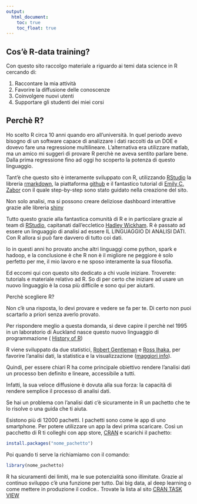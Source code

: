 ```yaml
---
output:
  html_document: 
    toc: true
    toc_float: true
---
```


## Cos'è R-data training?

<link rel="stylesheet" href="styles.css" type="text/css">


Con questo sito raccolgo materiale a riguardo ai temi data science in R cercando di:

1. Raccontare la mia attività 
2. Favorire la diffusione delle conoscenze
3. Coinvolgere nuovi utenti
4. Supportare gli studenti dei miei corsi

## Perchè R?

Ho scelto R circa 10 anni quando ero all'università. 
In quel periodo avevo bisogno di un software capace di analizzare i dati raccolti da un DOE e dovevo fare una regressione multilineare. L'alternativa era utilizzare matlab, ma un amico mi suggerì di provare R perchè ne aveva sentito parlare bene. Dalla prima regressione fino ad oggi ho scoperto la potenza di questo linguaggio.

Tant'è che questo sito è interamente sviluppato con R, utilizzando [RStudio](https://www.rstudio.com/) la libreria [rmarkdown](https://rmarkdown.rstudio.com/rmarkdown_websites.html), la piattaforma [github](https://github.com/) e il fantastico tutorial di [Emily C. Zabor](http://www.emilyzabor.com/tutorials/rmarkdown_websites_tutorial.html) con il quale step-by-step sono stato guidato nella creazione del sito.

Non solo analisi, ma si possono creare deliziose dashboard interattive grazie alle libreria [shiny](https://shiny.rstudio.com/) 

Tutto questo grazie alla fantastica comunità di R e in particolare grazie al team di [RStudio](https://www.rstudio.com/), capitanati dall'eccletico [Hadley Wickham](http://hadley.nz/). 
R è passato ad essere un linguaggio di analisi ad essere IL LINGUAGGIO DI ANALISI DATI. Con R allora si può fare davvero di tutto coi dati.

Io in questi anni ho provato anche altri linguaggi come python, spark e hadoop, e la conclusione è che R non è il migliore ne peggiore è solo perfetto per me, il mio lavoro e ne sposo interamente la sua filosofia.


Ed eccomi qui con questo sito dedicato a chi vuole iniziare. Troverete: tutorials e materiale relativo ad R. 
So di per certo che iniziare ad usare un nuovo linguaggio è la cosa più difficile e sono qui per aiutarti.

Perchè scegliere R? 

Non c'è una risposta, lo devi provare e vedere se fa per te. Di certo non puoi scartarlo a priori senza averlo provato.

Per rispondere meglio a questa domanda, si deve capire il perchè nel 1995 in un laboratorio di Auckland nasce questo nuovo linguaggio di programmazione ( [History of R](http://blog.revolutionanalytics.com/2017/10/updated-history-of-r.html))

R viene sviluppato da due statistici, [Robert Gentleman](https://en.wikipedia.org/wiki/Robert_Gentleman_(statistician)) e [Ross Ihaka](https://en.wikipedia.org/wiki/Ross_Ihaka), per favorire l'analisi dati, la statistica e la visualizzazione  ([maggiori info](https://www.orison.biz/blogs/ch3ckmat3/2015/06/r-vs-python-for-data-science/)).

Quindi, per essere chiari R ha come principale obiettivo rendere l'analisi dati un processo ben definito e lineare, accessibile a tutti.

Infatti, la sua veloce diffusione è dovuta alla sua forza: la capacità di rendere semplice il processo di analisi dati.

Se hai un problema con l'analisi dati c'è sicuramente in R un pachetto che te lo risolve o una guida che ti aiuta. 

Esistono più di 12000 pachetti. I pachetti sono come le app di uno smartphone. Per potere utilizzare un app la devi prima scaricare. Così un pacchetto di R ti colleghi con app store, [CRAN](https://cran.r-project.org/) e scarichi il pachetto: 

```r
install.packages("nome_pachetto")
```

Poi quando ti serve la richiamiamo con il comando:

```r
library(nome_pachetto)
```


R ha sicuramenti dei limiti, ma le sue potenzialità sono illimitate. Grazie al continuo sviluppo c'è una funzione per tutto. Dai big data, al deep learning o come mettere in produzione il codice.. 
Trovate la lista al sito [CRAN TASK VIEW](https://cran.r-project.org/web/views/)
